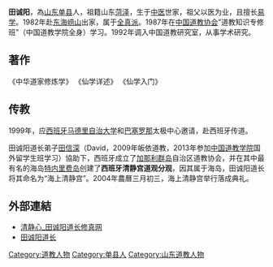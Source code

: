 '''田诚阳'''，為[[山东|山东]][[单县|单县]]人，祖籍山东[[菏泽|菏泽]]，生于[[中医|中医]]世家，祖父以医为业，且擅长[[易学|易学]]。1982年赴[[东海|东海]][[崂山|崂山]]出家，属于[[全真派|全真派]]。1987年在[[中国道教协会|中国道教协会]]”道教知识专修班”（中国道教学院全身）学习。1992年调入中国道教研究室，从事学术研究。

==著作==
《中华道家修炼学》
《仙学详述》
《仙学入门》

==传教==
1999年，应[[西班牙|西班牙]][[马德里自治大学|马德里自治大学]]和[[巴塞罗那|巴塞罗那]]太极中心邀请，赴西班牙传道。

田诚阳道长弟子[[田信深|田信深]]（David，2009年皈依道教，2013年参加[[中国道教学院|中国道教学院]]国外留学生班学习）協助下，西班牙成立了[[加那利群岛|加那利群岛]]自治区道教协会，并在其中最有名的海岛[[特内里费岛|特内里费岛]]创建了'''西班牙清静宫道观分观'''，因其属于海岛，田诚阳道长将其命名为“海上清静宫”。2004年農曆三月初三，海上清静宫举行落成典礼。

==外部連結==
* [https://web.archive.org/web/20181007165223/http://www.qingjing.net/  清静心_田诚阳道长修真网]
* [http://www.daoisms.org/article/sort010/info-2255.html 田诚阳道长] {{Wayback|url=http://www.daoisms.org/article/sort010/info-2255.html |date=20111102191644 }}












[[Category:道教人物|Category:道教人物]]
[[Category:单县人|Category:单县人]]
[[Category:山东道教人物|Category:山东道教人物]]